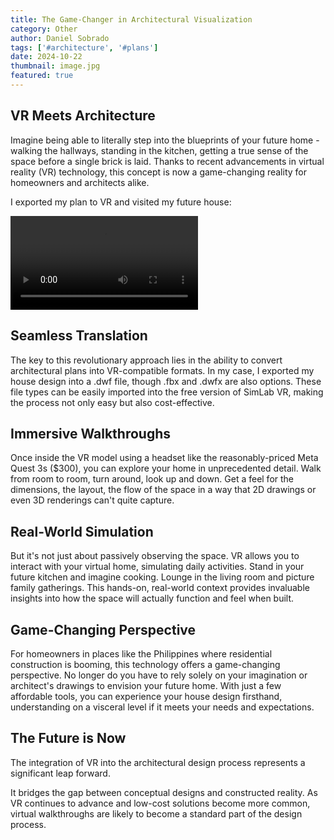 ```yaml
---
title: The Game-Changer in Architectural Visualization
category: Other
author: Daniel Sobrado
tags: ['#architecture', '#plans']
date: 2024-10-22
thumbnail: image.jpg
featured: true
---
```


## VR Meets Architecture

Imagine being able to literally step into the blueprints of your future home - walking the hallways, standing in the kitchen, getting a true sense of the space before a single brick is laid. Thanks to recent advancements in virtual reality (VR) technology, this concept is now a game-changing reality for homeowners and architects alike.

I exported my plan to VR and visited my future house:

![VAR Architecture](https://i.imgur.com/ChYgXvV.mp4)

## Seamless Translation

The key to this revolutionary approach lies in the ability to convert architectural plans into VR-compatible formats. In my case, I exported my house design into a .dwf file, though .fbx and .dwfx are also options. These file types can be easily imported into the free version of SimLab VR, making the process not only easy but also cost-effective.

## Immersive Walkthroughs

Once inside the VR model using a headset like the reasonably-priced Meta Quest 3s ($300), you can explore your home in unprecedented detail. Walk from room to room, turn around, look up and down. Get a feel for the dimensions, the layout, the flow of the space in a way that 2D drawings or even 3D renderings can't quite capture.

## Real-World Simulation 

But it's not just about passively observing the space. VR allows you to interact with your virtual home, simulating daily activities. Stand in your future kitchen and imagine cooking. Lounge in the living room and picture family gatherings. This hands-on, real-world context provides invaluable insights into how the space will actually function and feel when built.

## Game-Changing Perspective

For homeowners in places like the Philippines where residential construction is booming, this technology offers a game-changing perspective. No longer do you have to rely solely on your imagination or architect's drawings to envision your future home. With just a few affordable tools, you can experience your house design firsthand, understanding on a visceral level if it meets your needs and expectations.

## The Future is Now

The integration of VR into the architectural design process represents a significant leap forward. 

It bridges the gap between conceptual designs and constructed reality. As VR continues to advance and low-cost solutions become more common, virtual walkthroughs are likely to become a standard part of the design process. 
